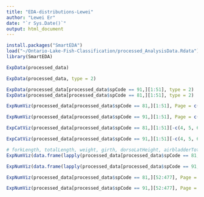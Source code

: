 ```yaml
---
title: "EDA-distributions-Lewei"
author: "Lewei Er"
date: "`r Sys.Date()`"
output: html_document
---
```


```r
install.packages("SmartEDA")
load("~/Ontario-Lake-Fish-Classification/processed_AnalysisData.Rdata")
library(SmartEDA)
```
```r
ExpData(processed_data)
```
```r
ExpData(processed_data, type = 2)
```
```r
ExpData(processed_data[processed_data$spCode == 91,][1:51], type = 2)
ExpData(processed_data[processed_data$spCode == 81,][1:51], type = 2)
```
```r
ExpNumViz(processed_data[processed_data$spCode == 81,][1:51], Page = c(2, 2))
```
```r
ExpNumViz(processed_data[processed_data$spCode == 91,][1:51], Page = c(2, 2))
```
```r
ExpCatViz(processed_data[processed_data$spCode == 81,][1:51][-c(4, 5, 6, 7, 8, 12, 13, 37, 41)], clim = 200)
```


```r
ExpCatViz(processed_data[processed_data$spCode == 91,][1:51][-c(4, 5, 6, 7, 8, 12, 13, 40, 41)], clim = 100)
```
```r
# forkLength, totalLength, weight, girth, dorsoLatHeight, airbladderTotalLength, airBladderWidth
ExpNumViz(data.frame(lapply(processed_data[processed_data$spCode == 81,][c(4, 5, 6, 7, 8, 12, 13)], as.numeric)))
```
```r
ExpNumViz(data.frame(lapply(processed_data[processed_data$spCode == 91,][c(4, 5, 6, 7, 8, 12, 13)], as.numeric)))
```
```r
ExpNumViz(processed_data[processed_data$spCode == 81,][52:477], Page = c(2, 2))
```
```r
ExpNumViz(processed_data[processed_data$spCode == 91,][52:477], Page = c(2, 2))
```
